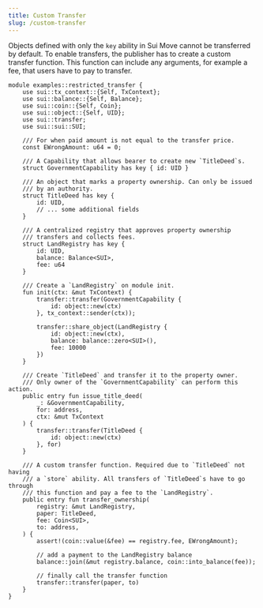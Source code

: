 ```yaml
---
title: Custom Transfer
slug: /custom-transfer
---
```


Objects defined with only the `key` ability in Sui Move cannot be transferred by default. To enable transfers, the publisher has to create a custom transfer function. This function can include any arguments, for example a fee, that users have to pay to transfer.

```sui-move
module examples::restricted_transfer {
    use sui::tx_context::{Self, TxContext};
    use sui::balance::{Self, Balance};
    use sui::coin::{Self, Coin};
    use sui::object::{Self, UID};
    use sui::transfer;
    use sui::sui::SUI;

    /// For when paid amount is not equal to the transfer price.
    const EWrongAmount: u64 = 0;

    /// A Capability that allows bearer to create new `TitleDeed`s.
    struct GovernmentCapability has key { id: UID }

    /// An object that marks a property ownership. Can only be issued
    /// by an authority.
    struct TitleDeed has key {
        id: UID,
        // ... some additional fields
    }

    /// A centralized registry that approves property ownership
    /// transfers and collects fees.
    struct LandRegistry has key {
        id: UID,
        balance: Balance<SUI>,
        fee: u64
    }

    /// Create a `LandRegistry` on module init.
    fun init(ctx: &mut TxContext) {
        transfer::transfer(GovernmentCapability {
            id: object::new(ctx)
        }, tx_context::sender(ctx));

        transfer::share_object(LandRegistry {
            id: object::new(ctx),
            balance: balance::zero<SUI>(),
            fee: 10000
        })
    }

    /// Create `TitleDeed` and transfer it to the property owner.
    /// Only owner of the `GovernmentCapability` can perform this action.
    public entry fun issue_title_deed(
        _: &GovernmentCapability,
        for: address,
        ctx: &mut TxContext
    ) {
        transfer::transfer(TitleDeed {
            id: object::new(ctx)
        }, for)
    }

    /// A custom transfer function. Required due to `TitleDeed` not having
    /// a `store` ability. All transfers of `TitleDeed`s have to go through
    /// this function and pay a fee to the `LandRegistry`.
    public entry fun transfer_ownership(
        registry: &mut LandRegistry,
        paper: TitleDeed,
        fee: Coin<SUI>,
        to: address,
    ) {
        assert!(coin::value(&fee) == registry.fee, EWrongAmount);

        // add a payment to the LandRegistry balance
        balance::join(&mut registry.balance, coin::into_balance(fee));

        // finally call the transfer function
        transfer::transfer(paper, to)
    }
}
```
